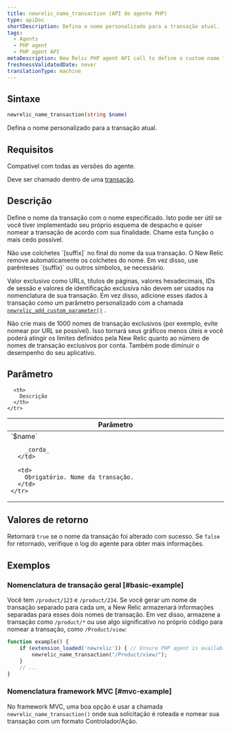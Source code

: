 ```yaml
---
title: newrelic_name_transaction (API do agente PHP)
type: apiDoc
shortDescription: Defina o nome personalizado para a transação atual.
tags:
  - Agents
  - PHP agent
  - PHP agent API
metaDescription: New Relic PHP agent API call to define a custom name for a particular transaction.
freshnessValidatedDate: never
translationType: machine
---
```


## Sintaxe

```php
newrelic_name_transaction(string $name)
```

Defina o nome personalizado para a transação atual.

## Requisitos

Compatível com todas as versões do agente.

Deve ser chamado dentro de uma [transação](/docs/accounts-partnerships/education/getting-started-new-relic/glossary#transaction).

## Descrição

Define o nome da transação com o nome especificado. Isto pode ser útil se você tiver implementado seu próprio esquema de despacho e quiser nomear a transação de acordo com sua finalidade. Chame esta função o mais cedo possível.

<Callout variant="important">
  Não use colchetes `[suffix]` no final do nome da sua transação. O New Relic remove automaticamente os colchetes do nome. Em vez disso, use parênteses `(suffix)` ou outros símbolos, se necessário.
</Callout>

Valor exclusivo como URLs, títulos de páginas, valores hexadecimais, IDs de sessão e valores de identificação exclusiva não devem ser usados na nomenclatura de sua transação. Em vez disso, adicione esses dados à transação como um parâmetro personalizado com a chamada [`newrelic_add_custom_parameter()`](/docs/agents/php-agent/configuration/php-agent-api#api-custom-param) .

<Callout variant="important">
  Não crie mais de 1000 nomes de transação exclusivos (por exemplo, evite nomear por URL se possível). Isso tornará seus gráficos menos úteis e você poderá atingir os limites definidos pela New Relic quanto ao número de nomes de transação exclusivos por conta. Também pode diminuir o desempenho do seu aplicativo.
</Callout>

## Parâmetro

<table>
  <thead>
    <tr>
      <th width="25%">
        Parâmetro
      </th>

      <th>
        Descrição
      </th>
    </tr>
  </thead>

  <tbody>
    <tr>
      <td>
        `$name`

        _corda_
      </td>

      <td>
        Obrigatório. Nome da transação.
      </td>
    </tr>
  </tbody>
</table>

## Valores de retorno

Retornará `true` se o nome da transação foi alterado com sucesso. Se `false` for retornado, verifique o log do agente para obter mais informações.

## Exemplos

### Nomenclatura de transação geral [#basic-example]

Você tem `/product/123` e `/product/234`. Se você gerar um nome de transação separado para cada um, a New Relic armazenará informações separadas para esses dois nomes de transação. Em vez disso, armazene a transação como `/product/*` ou use algo significativo no próprio código para nomear a transação, como `/Product/view`:

```php
function example() {
    if (extension_loaded('newrelic')) { // Ensure PHP agent is available
        newrelic_name_transaction("/Product/view/");
    }
    // ...
}
```

### Nomenclatura framework MVC [#mvc-example]

No framework MVC, uma boa opção é usar a chamada `newrelic_name_transaction()` onde sua solicitação é roteada e nomear sua transação com um formato Controlador/Ação.